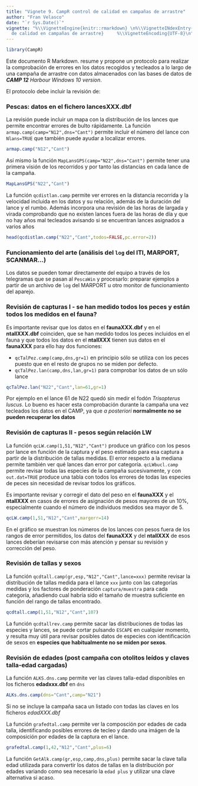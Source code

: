 ```yaml
---
title: "Vignete 9. CampR control de calidad en campañas de arrastre"
author: "Fran Velasco"
date: "`r Sys.Date()`"
vignette: "%\\VignetteEngine{knitr::rmarkdown} \n%\\VignetteINdexEntry{CampR control
  de calidad en campañas de arrastre}     %\\VignetteEncoding{UTF-8}\n"
---
```


```r
library(CampR)
```

Este documento R Markdown. resume y propone un protocolo para realizar la comprobación de errores en los datos recogidos y tecleados a lo largo de una campaña de arrastre con datos almacenados con las bases de datos de _**CAMP 12** Harbour Windows 10 version_.

El protocolo debe incluir la revisión de:

### Pescas: datos en el fichero **lancesXXX.dbf** 

La revisión puede incluir un mapa con la distribución de los lances que permite encontrar errores de bulto rápidamente. La función `armap.camp(camp="N12",dns="Cant")` permite incluir el número del lance con `Nlans=TRUE` que también puede ayudar a localizar errores.

```r
armap.camp("N12","Cant") 
```

Así mismo la función `MapLansGPS(camp="N22",dns="Cant")` permite tener una primera visión de los recorridos y por tanto las distancias en cada lance de la campaña.

```r
MapLansGPS("N22","Cant") 
```

La función `qcdistlan.camp` permite ver errores en la distancia recorrida y la velocidad incluida en los datos y su relación, además de la duración del lance y el rumbo. Además incorpora una revisión de las horas de largada y virada comprobando que no existen lances fuera de las horas de día y que no hay años mal tecleados avisando si se encuentran lances asignados a varios años

```r
head(qcdistlan.camp("N22","Cant",todos=FALSE,pc.error=2))
```

### Funcionamiento del arte (análisis del `log` del ITI, MARPORT, SCANMAR...)

Los datos se pueden tomar directamente del equipo a través de los telegramas que se pasan al `PescaWin` y procesarlo: preparar ejemplos a partir de un archivo de `log` del MARPORT u otro monitor de funcionamiento del aparejo.

### Revisión de capturas I - se han medido todos los peces y están todos los medidos en el fauna?

Es importante revisar que los datos en el **faunaXXX.dbf** y en el **ntallXXX.dbf** coinciden, que se han medido todos los peces incluidos en el fauna y que todos los datos en el **ntallXXX** tienen sus datos en el **faunaXXX** para ello hay dos funciones:

- `qcTalPez.camp(camp,dns,gr=1)` en principio sólo se utiliza con los peces puesto que en el resto de grupos no se miden por defecto.
- `qcTalPez.lan(camp,dns,lan,gr=1)` para comprobar los datos de un sólo lance

```r
qcTalPez.lan("N22","Cant",lan=61,gr=1)
```
Por ejemplo en el lance 61 de N22 quedó sin medir el fodón *Trisopterus luscus*. Lo bueno es hacer esta comprobación durante la campaña una vez tecleados los datos en el CAMP, ya que *a posteriori* **normalmente no se pueden recuperar los datos**


### Revisión de capturas II - pesos según relación LW 

La función `qcLW.camp(1,51,"N12","Cant")` produce un gráfico con los pesos por lance en función de la captura y el peso estimado para esa captura a partir de la distribución de tallas medidas. El error respecto a la mediana permite también ver qué lances dan error por categoría. `qcLWbucl.camp` permite revisar todas las especies de la campaña sucesivamente, y con `out.dat=TRUE` produce una tabla con todos los errores de todas las especies de peces sin necesidad de revisar todos los gráficos. 

Es importante revisar y corregir el dato del peso en el **faunaXXX** y el **ntallXXX** en casos de errores de asignación de pesos mayores de un 10%, especialmente cuando el número de individuos medidos sea mayor de 5.

```r
qcLW.camp(1,51,"N12","Cant",margerr=14)
```

En el gráfico se muestran los números de los lances con pesos fuera de los rangos de error permitidos, los datos del **faunaXXX** y del **ntallXXX** de esos lances deberían revisarse con más atención y pensar su revisión y corrección del peso.

### Revisión de tallas y sexos 

La función `qcdtall.camp(gr,esp,"N12","Cant",lance=xxx)` permite revisar la distribución de tallas medida para el lance `xxx` junto con las categorías medidas y los factores de ponderación `captura/muestra` para cada categoría, añadiendo cual habría sido el tamaño de muestra suficiente en función del rango de tallas encontrado. 

```r
qcdtall.camp(1,51,"N12","Cant",107)
```

La función `qcdtallrev.camp` permite sacar las distribuciones de todas las especies y lances, se puede cortar pulsando `ESCAPE` en cualquier momento, y resulta muy útil para revisar posibles datos de especies con identificación de sexos en **especies que habitualmente no se miden por sexos**.    

### Revisión de edades (post campaña con otolitos leídos y **claves talla-edad cargadas**)

La función `ALKS.dns.camp` permite ver las claves talla-edad disponibles en los ficheros **edadxxx.dbf** en `dns`

```r
ALKs.dns.camp(dns="Cant",camp="N21")
```

Si no se incluye la campaña saca un listado con todas las claves en los ficheros *edadXXX.dbf*


La función `grafedtal.camp` permite ver la composción por edades de cada talla, identificando posibles errores de tecleo y dando una imágen de la composición por edades de la captura en el lance.  

```r
grafedtal.camp(1,42,"N12","Cant",plus=6)
```

La función `GetAlk.camp(gr,esp,camp,dns,plus)` permite sacar la clave talla edad utilizada para convertir los datos de tallas en la distribución por edades variando como sea necesario la `edad plus` y utilizar una clave alternativa si acaso.
